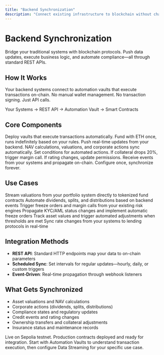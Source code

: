 ```yaml
---
title: "Backend Synchronization"
description: "Connect existing infrastructure to blockchain without changing any code. Stream real-time data and automate on-chain operations."
---
```


# Backend Synchronization

Bridge your traditional systems with blockchain protocols. Push data updates, execute business logic, and automate compliance—all through standard REST APIs.

## How It Works

Your backend systems connect to automation vaults that execute transactions on-chain. No manual wallet management. No transaction signing. Just API calls.

Your Systems → REST API → Automation Vault → Smart Contracts

## Core Components

<CardGroup cols={2}>
  <Card title="Automation Vaults" icon="robot" href="/automation-vaults">
    Deploy vaults that execute transactions automatically. Fund with ETH once, runs indefinitely based on your rules.
  </Card>
  
  <Card title="Data Streaming" icon="link" href="/data-streaming">
    Push real-time updates from your backend. NAV calculations, valuations, and corporate actions sync automatically.
  </Card>
  
  <Card title="Rule Engine" icon="gavel" href="/rule-engine">
    Set conditions for automated actions. If collateral drops 20%, trigger margin call. If rating changes, update permissions.
  </Card>
  
  <Card title="Webhook Listeners" icon="webhook" href="/webhooks">
    Receive events from your systems and propagate on-chain. Configure once, synchronize forever.
  </Card>
</CardGroup>

## Use Cases

<CardGroup cols={3}>
  <Card title="Fund NAV Updates">
    Stream valuations from your portfolio system directly to tokenized fund contracts
  </Card>
  
  <Card title="Corporate Actions">
    Automate dividends, splits, and distributions based on backend events
  </Card>
  
  <Card title="Risk Management">
    Trigger freeze orders and margin calls from your existing risk engines
  </Card>
  
  <Card title="Compliance Updates">
    Propagate KYC/AML status changes and implement automatic freeze orders
  </Card>
  
  <Card title="Collateral Monitoring">
    Track asset values and trigger automated adjustments when thresholds are met
  </Card>
  
  <Card title="Interest Rate Updates">
    Sync rate changes from your systems to lending protocols in real-time
  </Card>
</CardGroup>

## Integration Methods

- **REST API**: Standard HTTP endpoints map your data to on-chain parameters  
- **Scheduled Sync**: Set intervals for regular updates—hourly, daily, or custom triggers  
- **Event-Driven**: Real-time propagation through webhook listeners 

## What Gets Synchronized

- Asset valuations and NAV calculations
- Corporate actions (dividends, splits, distributions)
- Compliance states and regulatory updates
- Credit events and rating changes
- Ownership transfers and collateral adjustments
- Insurance status and maintenance records

<Note>
Live on Sepolia testnet. Production contracts deployed and ready for integration.
</Note>

<Tip>
Start with Automation Vaults to understand transaction execution, then configure Data Streaming for your specific use case.
</Tip>
